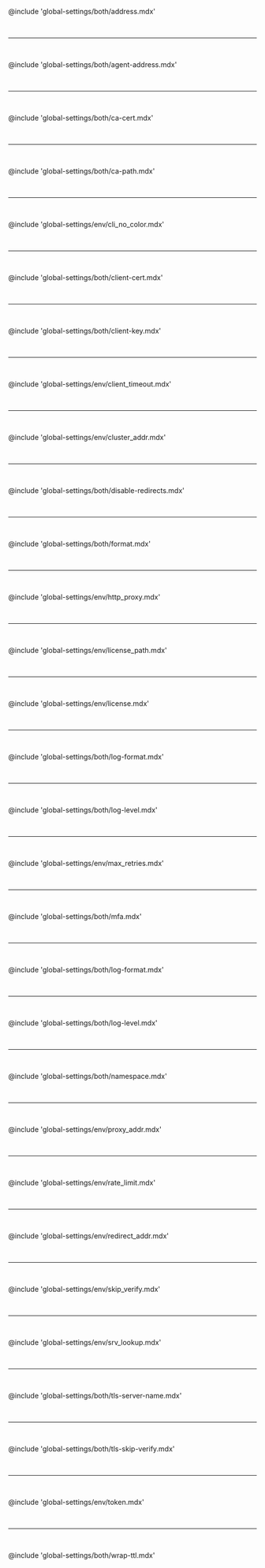 @include 'global-settings/both/address.mdx'

<br /><hr /><br />

@include 'global-settings/both/agent-address.mdx'

<br /><hr /><br />

@include 'global-settings/both/ca-cert.mdx'

<br /><hr /><br />

@include 'global-settings/both/ca-path.mdx'

<br /><hr /><br />

@include 'global-settings/env/cli_no_color.mdx'

<br /><hr /><br />

@include 'global-settings/both/client-cert.mdx'

<br /><hr /><br />

@include 'global-settings/both/client-key.mdx'

<br /><hr /><br />

@include 'global-settings/env/client_timeout.mdx'

<br /><hr /><br />

@include 'global-settings/env/cluster_addr.mdx'

<br /><hr /><br />

@include 'global-settings/both/disable-redirects.mdx'

<br /><hr /><br />

@include 'global-settings/both/format.mdx'

<br /><hr /><br />

@include 'global-settings/env/http_proxy.mdx'

<br /><hr /><br />

@include 'global-settings/env/license_path.mdx'

<br /><hr /><br />

@include 'global-settings/env/license.mdx'

<br /><hr /><br />

@include 'global-settings/both/log-format.mdx'

<br /><hr /><br />

@include 'global-settings/both/log-level.mdx'

<br /><hr /><br />

@include 'global-settings/env/max_retries.mdx'

<br /><hr /><br />

@include 'global-settings/both/mfa.mdx'

<br /><hr /><br />

@include 'global-settings/both/log-format.mdx'

<br /><hr /><br />

@include 'global-settings/both/log-level.mdx'

<br /><hr /><br />

@include 'global-settings/both/namespace.mdx'

<br /><hr /><br />

@include 'global-settings/env/proxy_addr.mdx'

<br /><hr /><br />

@include 'global-settings/env/rate_limit.mdx'

<br /><hr /><br />

@include 'global-settings/env/redirect_addr.mdx'

<br /><hr /><br />

@include 'global-settings/env/skip_verify.mdx'

<br /><hr /><br />

@include 'global-settings/env/srv_lookup.mdx'

<br /><hr /><br />

@include 'global-settings/both/tls-server-name.mdx'

<br /><hr /><br />

@include 'global-settings/both/tls-skip-verify.mdx'

<br /><hr /><br />

@include 'global-settings/env/token.mdx'

<br /><hr /><br />

@include 'global-settings/both/wrap-ttl.mdx'